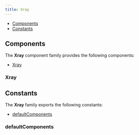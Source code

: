 ```yaml
---
title: Xray
---
```



<DocusaurusDoc>

- [Components](#components)
- [Constants](#constants)

## Components

The **Xray** component family provides the following components:

- [Xray](#json)

### Xray

<ComponentDocs docs={jsdoc.jsdocXray} example={Example} />

## Constants

The **Xray** family exports the following constants:

- [defaultComponents](defaultcomponents)

### defaultComponents

<ConstantDocs docs={cdoc.jsdocdefaultComponents} />

</DocusaurusDoc>
